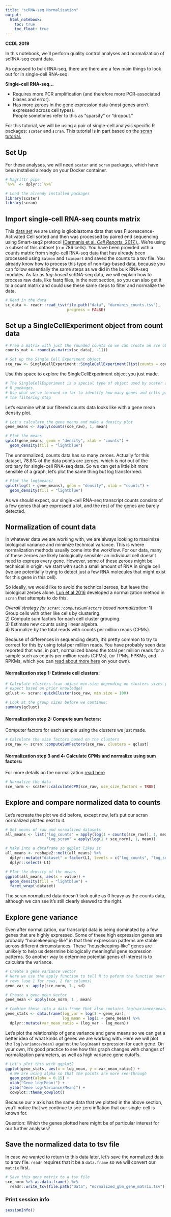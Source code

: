 ```yaml
---
title: "scRNA-seq Normalization"
output:   
  html_notebook: 
    toc: true
    toc_float: true
---
```


**CCDL 2019**

In this notebook, we'll perform quality control analyses and normalization of 
scRNA-seq count data. 

As opposed to bulk RNA-seq, there are there are a few main things to look out for
in single-cell RNA-seq:

**Single-cell RNA-seq...**

- Requires more PCR amplification (and therefore more PCR-associated biases and
error).  
- Has more zeroes in the gene expression data (most genes aren't expressed 
across cell types).  
People sometimes refer to this as "sparsity" or "dropout."  
  
For this tutorial, we will be using a pair of single-cell analysis specific 
R packages: `scater` and `scran`. 
This tutorial is in part based on the [scran
tutorial.](https://bioconductor.org/packages/devel/bioc/vignettes/scran/inst/doc/scran.html)
  
## Set Up 

For these analyses, we will need `scater` and `scran` packages, which have been 
installed already on your Docker container. 

```r
# Magrittr pipe
`%>%` <- dplyr::`%>%`

# Load the already installed packages
library(scater)
library(scran)
```

## Import single-cell RNA-seq counts matrix

This [data set](https://www.ncbi.nlm.nih.gov/geo/query/acc.cgi?acc=GSE84465) 
we are using is glioblastoma data that was Fluorescence-Activated Cell sorted 
and then was processed by paired end sequencing using Smart-seq2 protocol 
[(Darmanis et al. _Cell Reports._ 2017.).](https://www.ncbi.nlm.nih.gov/pubmed/29091775).
We're using a subset of this dataset (n = 786 cells).
You have been provided with a counts matrix from single-cell RNA-seq data that 
has already been processed using `Salmon` and `tximport` and saved the counts to 
a tsv file. 
You already know how to process this type of non-tag-based data, because you 
can follow essentially the same steps as we did in the bulk RNA-seq modules.
As far as *tag-based* scRNA-seq data, we will explain how to process raw data, 
like fastq files, in the next section, so you can also get it to a count matrix
and could use these same steps to filter and normalize the data.
  
```r
# Read in the data
sc_data <- readr::read_tsv(file.path("data", "darmanis_counts.tsv"), 
                           progress = FALSE)
```

## Set up a SingleCellExperiment object from count data

```r
# Prep a matrix with just the rounded counts so we can create an sce object
counts_mat <- round(as.matrix(sc_data[, -1]))

# Set up the Single Cell Experiment object 
sce_raw <- SingleCellExperiment::SingleCellExperiment(list(counts = counts_mat))
```

Use this space to explore the SingleCellExperiment object you just made.

```r
# The SingleCellExperiment is a special type of object used by scater and scran
# R packages. 
# Use what we've learned so far to identify how many genes and cells passed
# the filtering step
```

Let's examine what our filtered counts data looks like with a gene mean density
plot.

```r
# Let's calculate the gene means and make a density plot
gene_means <- apply(counts(sce_raw), 1, mean)

# Plot the means
qplot(gene_means, geom = "density", xlab = "counts") + 
  geom_density(fill = "lightblue")
```

The unnormalized, counts data has so many zeroes. 
Actually for this dataset, 78.8% of the data points are zeroes, which is not 
out of the ordinary for single-cell RNA-seq data. 
So we can get a little bit more sensible of a graph, let's plot the same thing
but log transformed.

```r
# Plot the log(means)
qplot(log(1 + gene_means), geom = "density", xlab = "counts") + 
  geom_density(fill = "lightblue")
```

As we should expect, our single-cell RNA-seq transcript counts consists of a few
genes that are expressed a lot, and the rest of the genes are barely detected. 

## Normalization of count data 

In whatever data we are working with, we are always looking to maximize biological 
variance and minimize technical variance. 
This is where normalization methods usually come into the workflow.
For our data, many of these zeroes are likely biologically sensible: an individual
cell doesn't need to express every gene.
However, some of these zeroes might be technical in origin: we start with such 
a small amount of RNA in single cell (we are potentially trying to detect just 
a few RNA molecules that might exist for this gene in this cell).  
  
So ideally, we would like to avoid the technical zeroes, but leave the biological 
zeroes alone.
[Lun et al 2016]((https://genomebiology.biomedcentral.com/articles/10.1186/s13059-016-0947-7)) 
developed a normalization method in `scran` that attempts to do this. 
  
*Overall strategy for `scran::computeSumFactors` based normalization:*
1) Group cells with other like cells by clustering.  
2) Compute sum factors for each cell cluster grouping.  
3) Estimate new counts using linear algebra.  
4) Normalize by the total reads with counts per million reads (CPMs).  
  
Because of differences in sequencing depth, it's pretty common to try to correct
for this by using total per million reads.
You have probably seen data reported that was, in part, normalized based the 
total per million reads for a sample such as counts per million reads (CPMs),
(or TPMs, FPKMs, and RPKMs, which you can [read about more here](https://haroldpimentel.wordpress.com/2014/05/08/what-the-fpkm-a-review-rna-seq-expression-units/) on your own).

#### Normalization step 1: Estimate cell clusters:

```r
# Calculate clusters (can adjust min.size depending on clusters sizes you may 
# expect based on prior knowledge)
qclust <- scran::quickCluster(sce_raw, min.size = 100)

# Look at the group sizes before we continue:
summary(qclust)
```

#### Normalization step 2: Compute sum factors:

Computer factors for each sample using the clusters we just made.

```r
# Calculate the size factors based on the clusters
sce_raw <- scran::computeSumFactors(sce_raw, clusters = qclust)
```

#### Normalization step 3 and 4: Calculate CPMs and normalize using sum factors:

For more details on the normalization [read here](https://rdrr.io/bioc/scran/man/computeSumFactors.html)

```r
# Normalize the data
sce_norm <- scater::calculateCPM(sce_raw, use_size_factors = TRUE)
```

## Explore and compare normalized data to counts

Let's recreate the plot we did before, except now, let's put our scran 
normalized plotted next to it.

```r
# Get means of raw and normalized datasets
all_means <- list("log_counts" = apply(log(1 + counts(sce_raw)), 1, mean), 
                  "log_scran" = apply(log(1 + sce_norm), 1, mean))

# Make into a dataframe so ggplot likes it
all_means <- reshape2::melt(all_means) %>%
  dplyr::mutate("dataset" = factor(L1, levels = c("log_counts", "log_scran"))) %>% 
  dplyr::select(-L1)

# Plot the density of the means 
ggplot(all_means, aes(x = value)) +
  geom_density(fill = "lightblue") +
  facet_wrap(~dataset)
```

The scran normalized data doesn't look quite as 0 heavy as the counts data, 
although we can see it's still clearly skewed to the right. 

## Explore gene variance

Even after normalization, our transcript data is being dominated by a few genes 
that are highly expressed. 
Some of these high expression genes are probably "housekeeping-like" in that 
their expression patterns are stable across different circumstances. 
These "housekeeping-like" genes are unlikely to help us determine biologically 
meaningful gene expression patterns. 
So another way to determine potential genes of interest is to calculate the 
variance.

```r
# Create a gene variance vector
# Here we use the apply function to tell R to peform the function over all the 
# rows (use 1 for rows, 2 for columns)
gene_var <- apply(sce_norm, 1 , sd)

# Create a gene mean vector
gene_mean <- apply(sce_norm, 1 , mean)

# Combine these into a data frame that also contains log(variance/mean)
gene_stats <- data.frame(log_var = log(1 + gene_var), 
                         log_mean = log(1 + gene_mean)) %>% 
  dplyr::mutate(var_mean_ratio = (log_var - log_mean))
```

Let's plot the relationship of gene variance and gene means so we can get a 
better idea of what kinds of genes we are working with.
Here we will plot the `log(variance/mean)` against the `log(mean)` expression 
for each gene.
On your own, it's good practice to see how this graph changes 
with changes of normalization parameters, as well as high variance gene cutoffs.

```r
# Let's plot this with ggplot2
ggplot(gene_stats, aes(x = log_mean, y = var_mean_ratio)) +
  # We are using alpha so that the points are more see-through
  geom_point(alpha = 0.15) +
  xlab("Gene log(Mean)") +
  ylab("Gene log(Variance/Mean)") + 
  cowplot::theme_cowplot() 
```

Because our x axis has the same data that we plotted in the above section, 
you'll notice that we continue to see zero inflation that our single-cell is
known for.

Question: Which the genes plotted here might be of particular interest for our 
further analyses?

## Save the normalized data to tsv file

In case we wanted to return to this data later, let's save the normalized data
to a tsv file. 
`readr` requires that it be a `data.frame` so we will convert our `matrix` first.

```r
# Save this gene matrix to a tsv file
sce_norm %>% as.data.frame() %>%
  readr::write_tsv(file.path("data", "normalized_gbm_gene_matrix.tsv"))
```

### Print session info

```r
sessionInfo()
```